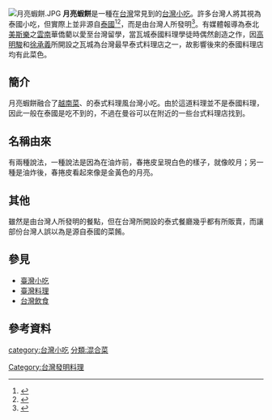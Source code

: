 {{pp-semi-sock|small=yes}}
[[File:月亮蝦餅.JPG|thumb]]
'''月亮蝦餅'''是一種在[[台灣|台灣]]常見到的[[台灣小吃|台灣小吃]]。許多台灣人將其視為泰國小吃，但實際上並非源自[[泰國|泰國]]<ref>{{Cite news|url=https://www.chinatimes.com/realtimenews/20171120004568-260415?chdtv|title=最成功的泰國菜「月亮蝦餅」 其實泰國根本找不到|author=林承彥|date=2017-11-20|work=|publisher=中時電子報|accessdate=|language=zh-tw|format=|quote=前幾年泰國觀光局就已出面證實，在泰國壓根沒有月亮蝦餅的存在。而月亮蝦餅之所以會在台灣背負「泰國」之名，其實只是台灣人融合一些東南亞菜的製法，發明出來的台灣味泰國菜。}}</ref><ref>{{Cite web|title=月亮蝦餅發明人　再創第二春|url=https://www.cw.com.tw/article/article.action?id=5061277|accessdate=|author=|date=2014-09-16|format=|publisher=天下雜誌556期|language=zh-tw|quote=如今台灣泰菜的「國菜」月亮蝦餅，出自他之手，原來泰國根本沒這道菜。|archive-date=2017-08-14|archive-url=https://web.archive.org/web/20170814052049/http://www.cw.com.tw/article/article.action?id=5061277|dead-url=no}}</ref>，而是由台灣人所發明<ref>{{cite news | url=http://www.epochtimes.com.tw/n103323/%E7%BE%8E%E9%A3%9F%E5%85%B8%E6%95%85-%E8%9E%8D%E5%90%88%E5%A4%9A%E5%85%83%E6%96%87%E5%8C%96%E7%9A%84%E6%9C%88%E4%BA%AE%E8%9D%A6%E9%A4%85.html | title=美食典故 融合多元文化的月亮蝦餅 | work=大紀元時報 | date=2014-10-11 | accessdate=2015-04-10 | archive-date=2019-06-11 | archive-url=https://web.archive.org/web/20190611140338/http://www.epochtimes.com.tw/n103323/%E7%BE%8E%E9%A3%9F%E5%85%B8%E6%95%85-%E8%9E%8D%E5%90%88%E5%A4%9A%E5%85%83%E6%96%87%E5%8C%96%E7%9A%84%E6%9C%88%E4%BA%AE%E8%9D%A6%E9%A4%85.html | dead-url=no }}</ref>。有媒體報導為泰北[[美斯樂|美斯樂]]之[[雲南|雲南]]華僑藺以愛至台灣留學，當瓦城泰國料理學徒時偶然創造之作，因[[高明駿|高明駿]]和[[徐承義|徐承義]]所開設之瓦城為台灣最早泰式料理店之一，故影響後來的泰國料理店均有此菜色。

==簡介==
月亮蝦餅融合了[[越南菜|越南菜]]、{{le|緬甸菜|Burmese cuisine}}的泰式料理風台灣小吃。由於這道料理並不是泰國料理，因此一般在泰國是吃不到的，不過在曼谷可以在附近的一些台式料理店找到。

==名稱由來==
有兩種說法，一種說法是因為在油炸前，春捲皮呈現白色的樣子，就像皎月；另一種是油炸後，春捲皮看起來像是金黃色的月亮。

==其他==
雖然是由台灣人所發明的餐點，但在台灣所開設的泰式餐廳幾乎都有所販賣，而讓部份台灣人誤以為是源自泰國的菜餚。

==參見==
* [[臺灣小吃|臺灣小吃]]
* [[臺灣料理|臺灣料理]]
* [[台灣飲食|台灣飲食]]

==參考資料==
{{reflist}}

{{Edible crustaceans}}
[[category:台灣小吃|category:台灣小吃]]
[[Category:台灣發明料理|Category:台灣發明料理]]
[[分類:混合菜|分類:混合菜]]
{{Food-stub}}